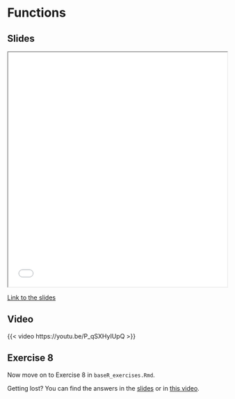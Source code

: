 # Functions

## Slides

```{=html}
<iframe class="slide-deck" src="slides/slides_introduction.html#programming-functions" title="Functions" width="100%" height="540"></iframe>
```

[Link to the slides](slides/slides_introduction.html#programming-functions)

## Video

{{< video https://youtu.be/P_qSXHyIUpQ >}}

## Exercise 8

Now move on to Exercise 8 in `baseR_exercises.Rmd`.

::: {.callout-tip}
Getting lost? You can find the answers in the [slides](slides/slides_introduction.html#answers-to-exercise-8) or in [this video](https://youtu.be/EezEmFFbRow).
:::